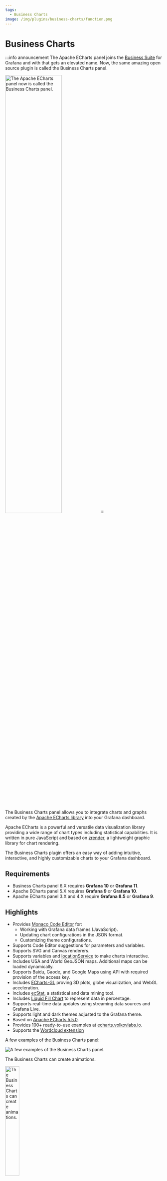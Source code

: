 ```yaml
---
tags:
  - Business Charts
image: /img/plugins/business-charts/function.png
---
```



# Business Charts

:::info announcement
The Apache ECharts panel joins the [Business Suite](/plugins/) for Grafana and with that gets an elevated name. Now, the same amazing open source plugin is called the Business Charts panel.

<Image
  title="The Apache ECharts panel now is called the Business Charts panel."
  src="/img/plugins/business-charts/new-name.png"
  width="60%"
/>
:::

The Business Charts panel allows you to integrate charts and graphs created by the [Apache ECharts library](https://echarts.apache.org/en/index.html) into your Grafana dashboard.

Apache ECharts is a powerful and versatile data visualization library providing a wide range of chart types including statistical capabilities. It is written in pure JavaScript and based on [zrender](http://ecomfe.github.io/zrender/), a lightweight graphic library for chart rendering.

The Business Charts plugin offers an easy way of adding intuitive, interactive, and highly customizable charts to your Grafana dashboard.

## Requirements

- Business Charts panel 6.X requires **Grafana 10** or **Grafana 11**.
- Apache ECharts panel 5.X requires **Grafana 9** or **Grafana 10**.
- Apache ECharts panel 3.X and 4.X require **Grafana 8.5** or **Grafana 9**.

<GettingStarted />

## Highlights

- Provides [Monaco Code Editor](https://microsoft.github.io/monaco-editor/) for:
  - Working with Grafana data frames (JavaScript).
  - Updating chart configurations in the JSON format.
  - Customizing theme configurations.
- Supports Code Editor suggestions for parameters and variables.
- Supports SVG and Canvas renderers.
- Supports variables and [locationService](https://grafana.com/docs/grafana/latest/developers/plugins/create-a-grafana-plugin/extend-a-plugin/add-support-for-variables/#set-a-variable-from-your-plugin) to make charts interactive.
- Includes USA and World GeoJSON maps. Additional maps can be loaded dynamically.
- Supports Baidu, Gaode, and Google Maps using API with required provision of the access key.
- Includes [ECharts-GL](https://github.com/ecomfe/echarts-gl) proving 3D plots, globe visualization, and WebGL acceleration.
- Includes [ecStat](https://github.com/ecomfe/echarts-stat), a statistical and data mining tool.
- Includes [Liquid Fill Chart](https://github.com/ecomfe/echarts-liquidfill) to represent data in percentage.
- Supports real-time data updates using streaming data sources and Grafana Live.
- Supports light and dark themes adjusted to the Grafana theme.
- Based on [Apache ECharts 5.5.0](https://github.com/apache/echarts/releases/tag/5.5.0).
- Provides 100+ ready-to-use examples at [echarts.volkovlabs.io](https://echarts.volkovlabs.io).
- Supports the [Wordcloud extension](https://github.com/ecomfe/echarts-wordcloud)

A few examples of the Business Charts panel:

<Image
  title="A few examples of the Business Charts panel."
  src="/img/plugins/business-charts/business-charts.gif"
/>

The Business Charts can create animations.

<Image
  title="The Business Charts can create animations."
  src="/img/plugins/business-charts/your-text.gif"
  width="30%"
/>

<Tutorial />

## Documentation

| Section                       | Description                                                              |
| ----------------------------- | ------------------------------------------------------------------------ |
| [Charts Function](options)    | Explains how to configure the main Apache ECharts library function.      |
| [Visual Editor](visualeditor) | Explains how to work with the Visual Editor.                             |
| [Examples](examples)          | Explains how to get started with the Apache ECharts Examples in Grafana. |
| [Features](features)          | Demonstrates the Business Charts panel features.                         |
| [Maps](maps)                  | Demonstrates how to work with different maps.                            |
| [Tutorials](tutorials)        | Tutorials for the Business Charts panel.                                 |
| [Release Notes](release)      | Stay up to date with the latest features and updates.                    |

## Acknowledgment

The Apache Software Foundation Apache ECharts, ECharts, Apache, the Apache feather, and the Apache ECharts project logo are either registered trademarks or trademarks of the Apache Software Foundation.

## License

Apache License Version 2.0, see [LICENSE](https://github.com/volkovlabs/business-charts/blob/main/LICENSE).

<Feedback />
